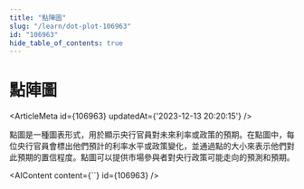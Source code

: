 ```yaml
---
title: "點陣圖"
slug: "/learn/dot-plot-106963"
id: "106963"
hide_table_of_contents: true
---
```



# 點陣圖

<ArticleMeta id={106963} updatedAt={'2023-12-13 20:20:15'} />
<div className='border-solid border-b border-t-0 my-4 border-[var(--ifm-color-gray-300)]' />

點圖是一種圖表形式，用於顯示央行官員對未來利率或政策的預期。在點圖中，每位央行官員會標出他們預計的利率水平或政策變化，並通過點的大小來表示他們對此預期的置信程度。點圖可以提供市場參與者對央行政策可能走向的預測和預期。

<AIContent content={``} id={106963} />
